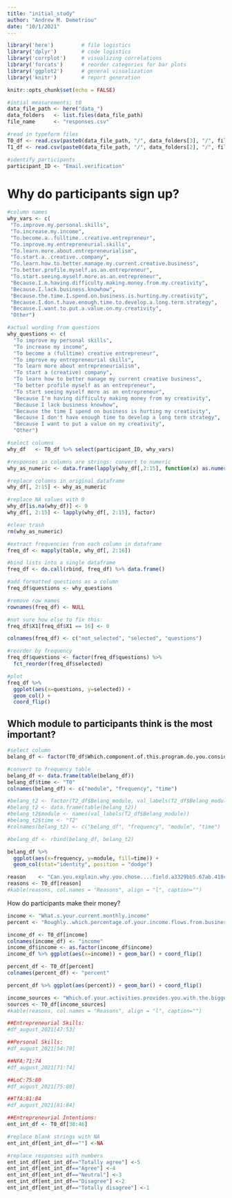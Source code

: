 ```yaml
---
title: "initial_study"
author: "Andrew M. Demetriou"
date: "10/1/2021"
---
```


```r
library('here')         # file logistics
library('dplyr')        # code logistics
library('corrplot')     # visualizing correlations
library('forcats')      # reorder categories for bar plots
library('ggplot2')      # general visualization
library('knitr')        # report generation

knitr::opts_chunk$set(echo = FALSE)
```

```r
#intial measurements; t0
data_file_path <- here("data_")
data_folders   <- list.files(data_file_path)
file_name      <- "responses.csv"

#read in typeform files
T0_df <- read.csv(paste0(data_file_path, "/", data_folders[3], "/", file_name)) # "Onboarding Form CBL - August 2021"
T1_df <- read.csv(paste0(data_file_path, "/", data_folders[2], "/", file_name)) # "CBL Feedbak Day 1 & 2"

#identify participants
participant_ID <- "Email.verification"
```

# Why do participants sign up?

```r
#column names
why_vars <- c(
 "To.improve.my.personal.skills",
 "To.increase.my.income",
 "To.become.a..fulltime..creative.entrepreneur",
 "To.improve.my.entrepreneurial.skills",
 "To.learn.more.about.entrepreneurialism",
 "To.start.a..creative..company",
 "To.learn.how.to.better.manage.my.current.creative.business",
 "To.better.profile.myself.as.an.entrepreneur",
 "To.start.seeing.myself.more.as.an.entrepreneur",
 "Because.I.m.having.difficulty.making.money.from.my.creativity",                   
 "Because.I.lack.business.knowhow",                   
 "Because.the.time.I.spend.on.business.is.hurting.my.creativity",                   
 "Because.I.don.t.have.enough.time.to.develop.a.long.term.strategy",                   
 "Because.I.want.to.put.a.value.on.my.creativity",
 "Other")

#actual wording from questions
why_questions <- c(
  "To improve my personal skills", 
  "To increase my income", 
  "To become a (fulltime) creative entrepreneur", 
  "To improve my entrepreneurial skills",
  "To learn more about entrepreneurialism",
  "To start a (creative) company",
  "To learn how to better manage my current creative business", 
  "To better profile myself as an entrepreneur",
  "To start seeing myself more as an entrepreneur",
  "Because I'm having difficulty making money from my creativity",
  "Because I lack business knowhow",
  "Because the time I spend on business is hurting my creativity",
  "Because I don't have enough time to develop a long term strategy",
  "Because I want to put a value on my creativity", 
  "Other")
```


```r
#select columns
why_df   <- T0_df %>% select(participant_ID, why_vars)

#responses in columns are strings: convert to numeric
why_as_numeric <- data.frame(lapply(why_df[,2:15], function(x) as.numeric(x != "")))

#replace columns in original dataframe
why_df[, 2:15] <- why_as_numeric

#replace NA values with 0
why_df[is.na(why_df)] <- 0
why_df[, 2:15] <- lapply(why_df[, 2:15], factor)

#clear trash
rm(why_as_numeric)
```

```r
#extract frequencies from each column in dataframe
freq_df <- mapply(table, why_df[, 2:16])

#bind lists into a single dataframe
freq_df <- do.call(rbind, freq_df) %>% data.frame()

#add formatted questions as a column
freq_df$questions <- why_questions

#remove row names
rownames(freq_df) <- NULL

#not sure how else to fix this:
freq_df$X1[freq_df$X1 == 16] <- 0

colnames(freq_df) <- c("not_selected", "selected", "questions")

#reorder by frequency
freq_df$questions <- factor(freq_df$questions) %>%
  fct_reorder(freq_df$selected)

#plot
freq_df %>%
  ggplot(aes(x=questions, y=selected)) +
  geom_col() +
  coord_flip()
```

## Which module to participants think is the most important?

```r
#select column
belang_df <- factor(T0_df$Which.component.of.this.program.do.you.consider.most.valuable.to.you.at.this.point.)

#convert to frequency table
belang_df <- data.frame(table(belang_df))
belang_df$time <- "T0"
colnames(belang_df) <- c("module", "frequency", "time")

#belang_t2 <- factor(T2_df$Belang_module, val_labels(T2_df$Belang_module))
#belang_t2 <- data.frame(table(belang_t2))
#belang_t2$module <- names(val_labels(T2_df$Belang_module))
#belang_t2$time <- "T2"
#colnames(belang_t2) <- c("belang_df", "frequency", "module", "time")

#belang_df <- rbind(belang_df, belang_t2)

belang_df %>%
  ggplot(aes(x=frequency, y=module, fill=time)) +
  geom_col(stat="identity", position = "dodge")
```

```r
reason    <- "Can.you.explain.why.you.chose....field.a3329bb5.67ab.418c.a388.237285d8ecda....."
reasons <- T0_df[reason]
#kable(reasons, col.names = "Reasons", align = "l", caption="")
```
How do participants make their money?

```r
income <- "What.s.your.current.monthly.income"
percent <- "Roughly..which.percentage.of.your.income.flows.from.business.or.projects.that.you.own."

income_df <- T0_df[income]
colnames(income_df) <- "income"
income_df$income <- as.factor(income_df$income)
income_df %>% ggplot(aes(x=income)) + geom_bar() + coord_flip()
```

```r
percent_df <- T0_df[percent]
colnames(percent_df) <- "percent"

percent_df %>% ggplot(aes(percent)) + geom_bar() + coord_flip()
```


```r
income_sources <- "Which.of.your.activities.provides.you.with.the.bigger.part.of.your.monthly.income"
sources <- T0_df[income_sources]
#kable(reasons, col.names = "Reasons", align = "l", caption="")
```

```r
##Entrepreneurial Skills:
#df_august_2021[47:53]

##Personal Skills:
#df_august_2021[54:70]

##NFA:71:74
#df_august_2021[71:74]

##LoC:75:80
#df_august_2021[75:80]

##TfA:81:84
#df_august_2021[81:84]
```

```r
##Entrepreneurial Intentions:
ent_int_df <- T0_df[38:46]

#replace blank strings with NA
ent_int_df[ent_int_df==""] <-NA

#replace responses with numbers
ent_int_df[ent_int_df=="Totally agree"] <-5
ent_int_df[ent_int_df=="Agree"] <-4
ent_int_df[ent_int_df=="Neutral"] <-3
ent_int_df[ent_int_df=="Disagree"] <-2
ent_int_df[ent_int_df=="Totally disagree"] <-1
```

